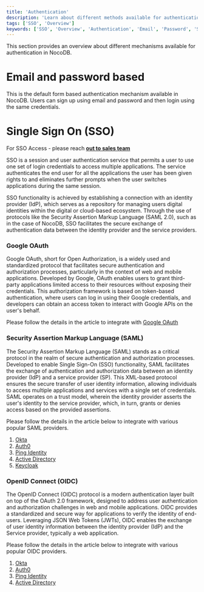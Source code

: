 ```yaml
---
title: 'Authentication'
description: 'Learn about different methods available for authentication with NocoDB.'
tags: ['SSO', 'Overview']
keywords: ['SSO', 'Overview', 'Authentication', 'Email', 'Password', 'SAML', 'OIDC']
---
```


This section provides an overview about different mechanisms available for authentication in NocoDB.

# Email and password based
This is the default form based authentication mechanism available in NocoDB. Users can sign up using email and password and then login using the same credentials.

# Single Sign On (SSO)
<Callout type="info">For SSO Access - please reach [**out to sales team**](https://cal.com/nocodb)</Callout>

SSO is a session and user authentication service that permits a user to use one set of login credentials to access multiple applications. The service authenticates the end user for all the applications the user has been given rights to and eliminates further prompts when the user switches applications during the same session. 

SSO functionality is achieved by establishing a connection with an identity provider (IdP), which serves as a repository for managing users digital identities within the digital or cloud-based ecosystem. Through the use of protocols like the Security Assertion Markup Language (SAML 2.0), such as in the case of NocoDB, SSO facilitates the secure exchange of authentication data between the identity provider and the service providers.

### Google OAuth

Google OAuth, short for Open Authorization, is a widely used and standardized protocol that facilitates secure authentication and authorization processes, particularly in the context of web and mobile applications. Developed by Google, OAuth enables users to grant third-party applications limited access to their resources without exposing their credentials. This authorization framework is based on token-based authentication, where users can log in using their Google credentials, and developers can obtain an access token to interact with Google APIs on the user's behalf.

Please follow the details in the article to integrate with [Google OAuth](google-oauth)

### Security Assertion Markup Language (SAML) 
The Security Assertion Markup Language (SAML) stands as a critical protocol in the realm of secure authentication and authorization processes. Developed to enable Single Sign-On (SSO) functionality, SAML facilitates the exchange of authentication and authorization data between an identity provider (IdP) and a service provider (SP). This XML-based protocol ensures the secure transfer of user identity information, allowing individuals to access multiple applications and services with a single set of credentials. SAML operates on a trust model, wherein the identity provider asserts the user's identity to the service provider, which, in turn, grants or denies access based on the provided assertions. 

[//]: # (This robust framework is widely employed in various industries and platforms, contributing to the seamless and secure integration of disparate systems and applications in the digital landscape. SAML adoption is particularly evident in cloud-based services, enterprise applications, and other environments where a unified and secure authentication process is paramount.)

Please follow the details in the article below to integrate with various popular SAML providers.
1. [Okta](/account-settings/authentication/saml-sso/okta)
2. [Auth0](/account-settings/authentication/saml-sso/auth0)
3. [Ping Identity](/account-settings/authentication/saml-sso/ping-identity)
4. [Active Directory](/account-settings/authentication/saml-sso/azure-ad)
5. [Keycloak](/account-settings/authentication/saml-sso/keycloak)

### OpenID Connect (OIDC)
The OpenID Connect (OIDC) protocol is a modern authentication layer built on top of the OAuth 2.0 framework, designed to address user authentication and authorization challenges in web and mobile applications. OIDC provides a standardized and secure way for applications to verify the identity of end-users. Leveraging JSON Web Tokens (JWTs), OIDC enables the exchange of user identity information between the identity provider (IdP) and the Service provider, typically a web application. 

[//]: # (One of the key advantages of OIDC is its ability to enable Single Sign-On &#40;SSO&#41; capabilities, allowing users to authenticate once and access multiple applications seamlessly. OIDC also provides a standardized set of claims, such as user profile information, making it easier for developers to integrate identity management into their applications. Widely adopted in various industries, OIDC plays a crucial role in enhancing the security and user experience of authentication processes across diverse digital platforms.)

Please follow the details in the article below to integrate with various popular OIDC providers.
1. [Okta](/account-settings/authentication/oidc-sso/okta)
2. [Auth0](/account-settings/authentication/oidc-sso/auth0)
3. [Ping Identity](/account-settings/authentication/oidc-sso/ping-identity)
4. [Active Directory](/account-settings/authentication/oidc-sso/azure-ad)


